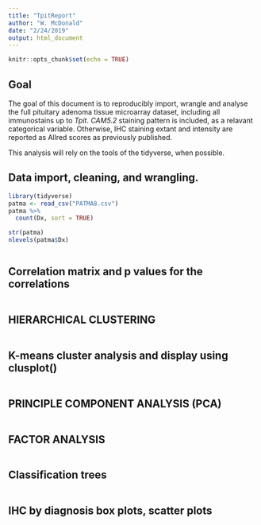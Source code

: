 ```yaml
---
title: "TpitReport"
author: "W. McDonald"
date: "2/24/2019"
output: html_document
---
```


```r
knitr::opts_chunk$set(echo = TRUE)
```

## Goal

The goal of this document is to reproducibly import, wrangle and analyse the full pituitary adenoma tissue microarray dataset, including all immunostains up to *Tpit*. *CAM5.2* staining pattern is included, as a relavant categorical variable. Otherwise, IHC staining extant and intensity are reported as Allred scores as previously published. 

This analysis will rely on the tools of the tidyverse, when possible. 

## Data import, cleaning, and wrangling.

```r
library(tidyverse)
patma <- read_csv("PATMA8.csv")
patma %>% 
  count(Dx, sort = TRUE)

str(patma)
nlevels(patma$Dx)



```

## Correlation matrix and p values for the correlations

```r

```

## HIERARCHICAL CLUSTERING

```r

```

## K-means cluster analysis and display using clusplot()

```r

```

## PRINCIPLE COMPONENT ANALYSIS (PCA)
```r

```

## FACTOR ANALYSIS
```r

```

## Classification trees

```r

```

## IHC by diagnosis box plots, scatter plots

```r

```

